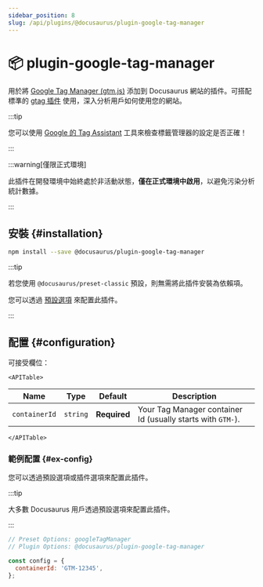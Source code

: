 ```yaml
---
sidebar_position: 8
slug: /api/plugins/@docusaurus/plugin-google-tag-manager
---
```


# 📦 plugin-google-tag-manager


用於將 [Google Tag Manager (gtm.js)](https://developers.google.com/tag-platform/tag-manager) 添加到 Docusaurus 網站的插件。可搭配標準的 [gtag 插件](./plugin-google-gtag.mdx) 使用，深入分析用戶如何使用您的網站。

:::tip

您可以使用 [Google 的 Tag Assistant](https://tagassistant.google.com/) 工具來檢查標籤管理器的設定是否正確！

:::

:::warning[僅限正式環境]

此插件在開發環境中始終處於非活動狀態，**僅在正式環境中啟用**，以避免污染分析統計數據。

:::

## 安裝 {#installation}

```bash npm2yarn
npm install --save @docusaurus/plugin-google-tag-manager
```

:::tip

若您使用 `@docusaurus/preset-classic` 預設，則無需將此插件安裝為依賴項。

您可以透過 [預設選項](../../using-plugins.mdx#docusauruspreset-classic) 來配置此插件。

:::

## 配置 {#configuration}

可接受欄位：

```mdx-code-block
<APITable>
```

| Name | Type | Default | Description |
| --- | --- | --- | --- |
| `containerId` | `string` | **Required** | Your Tag Manager container Id (usually starts with `GTM-`). |

```mdx-code-block
</APITable>
```

### 範例配置 {#ex-config}

您可以透過預設選項或插件選項來配置此插件。

:::tip

大多數 Docusaurus 用戶透過預設選項來配置此插件。

:::

```js config-tabs
// Preset Options: googleTagManager
// Plugin Options: @docusaurus/plugin-google-tag-manager

const config = {
  containerId: 'GTM-12345',
};
```